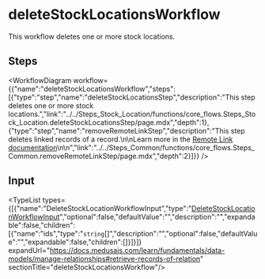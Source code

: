 
# deleteStockLocationsWorkflow

This workflow deletes one or more stock locations.

## Steps

<WorkflowDiagram workflow={{"name":"deleteStockLocationsWorkflow","steps":[{"type":"step","name":"deleteStockLocationsStep","description":"This step deletes one or more stock locations.","link":"../../Steps_Stock_Location/functions/core_flows.Steps_Stock_Location.deleteStockLocationsStep/page.mdx","depth":1},{"type":"step","name":"removeRemoteLinkStep","description":"This step deletes linked records of a record.\n\nLearn more in the [Remote Link documentation](https://docs.medusajs.com/advanced-development/modules/remote-link#cascade-delete-linked-records)\n\n","link":"../../Steps_Common/functions/core_flows.Steps_Common.removeRemoteLinkStep/page.mdx","depth":2}]}} />

## Input

<TypeList types={[{"name":"DeleteStockLocationWorkflowInput","type":"[DeleteStockLocationWorkflowInput](../../interfaces/core_flows.DeleteStockLocationWorkflowInput/page.mdx)","optional":false,"defaultValue":"","description":"","expandable":false,"children":[{"name":"ids","type":"`string`[]","description":"","optional":false,"defaultValue":"","expandable":false,"children":[]}]}]} expandUrl="https://docs.medusajs.com/learn/fundamentals/data-models/manage-relationships#retrieve-records-of-relation" sectionTitle="deleteStockLocationsWorkflow"/>
